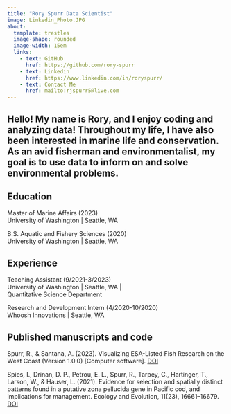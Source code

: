 ```yaml
---
title: "Rory Spurr Data Scientist"
image: Linkedin_Photo.JPG
about:
  template: trestles
  image-shape: rounded
  image-width: 15em
  links: 
    - text: GitHub
      href: https://github.com/rory-spurr
    - text: Linkedin
      href: https://www.linkedin.com/in/roryspurr/
    - text: Contact Me
      href: mailto:rjspurr5@live.com
---
```

Hello! My name is Rory, and I enjoy coding and analyzing data! Throughout my life, I have also been interested in marine life and conservation. As an avid fisherman and environmentalist, my goal is to use data to inform on and solve environmental problems.
---
## Education
Master of Marine Affairs (2023)  
University of Washington | Seattle, WA

B.S. Aquatic and Fishery Sciences (2020)    
University of Washington | Seattle, WA  

## Experience
Teaching Assistant (9/2021-3/2023)  
University of Washington | Seattle, WA |  
Quantitative Science Department

Research and Development Intern (4/2020-10/2020)  
Whoosh Innovations | Seattle, WA

## Published manuscripts and code
Spurr, R., & Santana, A. (2023). Visualizing ESA-Listed Fish Research on the West Coast (Version 1.0.0) [Computer software]. [DOI](https://doi.org/10.5281/zenodo.7718894)

Spies, I., Drinan, D. P., Petrou, E. L., Spurr, R., Tarpey, C., Hartinger, T., Larson, W., & Hauser, L. (2021). Evidence for selection and spatially distinct patterns found in a putative zona pellucida gene in Pacific cod, and implications for management. Ecology and Evolution, 11(23), 16661–16679. [DOI](https://doi.org/10.1002/ece3.8284)
